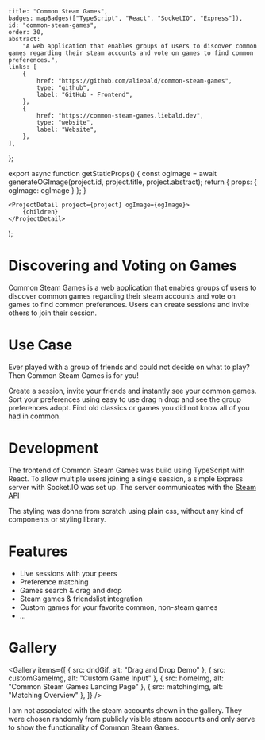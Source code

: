 	title: "Common Steam Games",
	badges: mapBadges(["TypeScript", "React", "SocketIO", "Express"]),
	id: "common-steam-games",
	order: 30,
	abstract:
		"A web application that enables groups of users to discover common games regarding their steam accounts and vote on games to find common preferences.",
	links: [
		{
			href: "https://github.com/aliebald/common-steam-games",
			type: "github",
			label: "GitHub - Frontend",
		},
		{
			href: "https://common-steam-games.liebald.dev",
			type: "website",
			label: "Website",
		},
	],
};



export async function getStaticProps() {
	const ogImage = await generateOGImage(project.id, project.title, project.abstract);
	return { props: { ogImage: ogImage } };
}

	<ProjectDetail project={project} ogImage={ogImage}>
		{children}
	</ProjectDetail>
);

<UnderConstruction />

# Discovering and Voting on Games

Common Steam Games is a web application that enables groups of users to discover common games regarding their steam
accounts and vote on games to find common preferences. Users can create sessions and invite others to join their session.

# Use Case

Ever played with a group of friends and could not decide on what to play? Then Common Steam Games is for you!

Create a session, invite your friends and instantly see your common games. Sort your preferences using
easy to use drag n drop and see the group preferences adopt. Find old classics or games you did not know
all of you had in common.

# Development

The frontend of Common Steam Games was build using TypeScript with React. To allow multiple users joining a single
session, a simple Express server with Socket.IO was set up. The server communicates with the
[Steam API](https://steamcommunity.com/dev)

The styling was donne from scratch using plain css, without any kind of components or styling library.

# Features

-   Live sessions with your peers
-   Preference matching
-   Games search &amp; drag and drop
-   Steam games &amp; friendslist integration
-   Custom games for your favorite common, non-steam games
-   <em>...</em>

# Gallery

<Gallery
	items={[
		{ src: dndGif, alt: "Drag and Drop Demo" },
		{ src: customGameImg, alt: "Custom Game Input" },
		{ src: homeImg, alt: "Common Steam Games Landing Page" },
		{ src: matchingImg, alt: "Matching Overview" },
	]}
/>

<Text size="xs" color="dimmed">
	I am not associated with the steam accounts shown in the gallery. They were chosen randomly from publicly visible
	steam accounts and only serve to show the functionality of Common Steam Games.
</Text>
